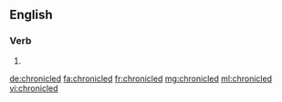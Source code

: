 ==English==

===Verb===
{{head|en|verb form}}

# {{en-past of|chronicle}}

[[de:chronicled]]
[[fa:chronicled]]
[[fr:chronicled]]
[[mg:chronicled]]
[[ml:chronicled]]
[[vi:chronicled]]
